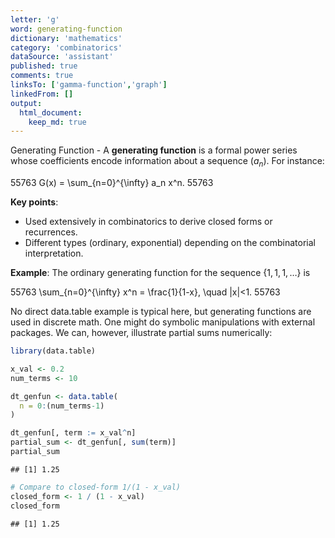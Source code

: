 ```yaml
---
letter: 'g'
word: generating-function
dictionary: 'mathematics'
category: 'combinatorics'
dataSource: 'assistant'
published: true
comments: true
linksTo: ['gamma-function','graph']
linkedFrom: []
output:
  html_document:
    keep_md: true
---
```




<a id="generating-function">Generating Function</a> - A **generating function** is a formal power series whose coefficients encode information about a sequence $(a_n)$. For instance:

55763
G(x) = \sum_{n=0}^{\infty} a_n x^n.
55763

**Key points**:
- Used extensively in combinatorics to derive closed forms or recurrences.
- Different types (ordinary, exponential) depending on the combinatorial interpretation.

**Example**: The ordinary generating function for the sequence $\{1,1,1,\dots\}$ is

55763
\sum_{n=0}^{\infty} x^n = \frac{1}{1-x}, \quad |x|<1.
55763

No direct data.table example is typical here, but generating functions are used in discrete math. One might do symbolic manipulations with external packages. We can, however, illustrate partial sums numerically:


``` r
library(data.table)

x_val <- 0.2
num_terms <- 10

dt_genfun <- data.table(
  n = 0:(num_terms-1)
)

dt_genfun[, term := x_val^n]
partial_sum <- dt_genfun[, sum(term)]
partial_sum
```

```
## [1] 1.25
```

``` r
# Compare to closed-form 1/(1 - x_val)
closed_form <- 1 / (1 - x_val)
closed_form
```

```
## [1] 1.25
```

